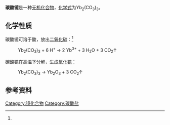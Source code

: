{{chembox
| verifiedrevid = 
|   Name = 碳酸镱
|CustomizedImage=[[File:2.svg|File:2.svg]][[File:Yb3+.svg|70px]][[File:3.svg|File:3.svg]][[File:Carbonat-Ion.svg|File:Carbonat-Ion.svg]]
|   OtherNames = 
|   IUPACName = 
| Section1 = {{Chembox Identifiers
|   ChemSpiderID_Ref = {{chemspidercite|correct|chemspider}}
| ChemSpiderID = 
| PubChem =
| InChI =
| InChIKey =
| SMILES = 
| StdInChI_Ref = {{stdinchicite|correct|chemspider}}
| StdInChI =
| StdInChIKey_Ref = {{stdinchicite|correct|chemspider}}
| StdInChIKey = 
| CASNo = 5895-52-3
| CASNo_Ref = {{cascite|correct|CAS}}
  }}
| Section2 = {{Chembox Properties
|   Formula = Yb<sub>2</sub>(CO<sub>3</sub>)<sub>3</sub>
|   MolarMass = 526.141（无水）<br />598.205（四水）
|   Appearance = 固体
|   Density = 3670kg/m<sup>3</sup><ref>《化学化工物性数据手册》（无机卷）. 化学工业出版社. P<sub>320</sub>. 7.2 碳酸盐. ISBN 7-5025-3591-8</ref>
|   MeltingPt = 分解
|   BoilingPt = 
|   Solubility = 难溶<ref name=wj>《无机化学丛书》. 第七卷 钪 稀土元素. 易宪武 黄春晖 等编.科学出版社. P<sub>174</sub>. 碳酸盐. [[Special:网络书源/9787030305749|ISBN 978-7-03-030574-9]]</ref>
|   Solvent = 
|   SolubleOther = 
  }}
| Section7 = {{Chembox Hazards
|  EUHazardSymbol =
|  RPhrases =
|  SPhrases =
|  FlashPt = 
|  pKa = 
|  pKb = 
|  EUClass =
|  EUIndex = 
|  MainHazards = 
|  NFPA-H = 
|  NFPA-F = 
|  NFPA-R = 
|  NFPA-O = 
|  RSPhrases = 
|  Autoignition = 
|  ExploLimits = 
|  PEL = 
  }}
| Section8 = {{Chembox Related
|   Function = 
|   OtherFunctn = 
|   OtherAnions = 
|   OtherCations = [[碳酸铥|碳酸铥]]<br />[[碳酸镥|碳酸镥]]
|   OtherCpds = [[三氯乙酸镱|三氯乙酸镱]]
  }}
}}
'''碳酸镱'''是一种[[无机化合物|无机化合物]]，[[化学式|化学式]]为Yb<sub>2</sub>(CO<sub>3</sub>)<sub>3</sub>。

==化学性质==
碳酸镱可溶于酸，放出[[二氧化碳|二氧化碳]]：<ref name=wj />
: Yb<sub>2</sub>(CO<sub>3</sub>)<sub>3</sub> + 6 H<sup>+</sup> → 2 Yb<sup>3+</sup> + 3 H<sub>2</sub>O + 3 CO<sub>2</sub>↑
碳酸镱在高温下分解，生成[[氧化镱|氧化镱]]：
: Yb<sub>2</sub>(CO<sub>3</sub>)<sub>3</sub> → Yb<sub>2</sub>O<sub>3</sub> + 3 CO<sub>2</sub>↑

==参考资料==
{{reflist}}

{{镱化合物}}
[[Category:镱化合物|Category:镱化合物]]
[[Category:碳酸盐|Category:碳酸盐]]